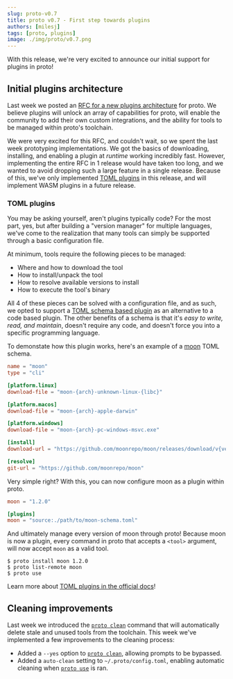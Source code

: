 ```yaml
---
slug: proto-v0.7
title: proto v0.7 - First step towards plugins
authors: [milesj]
tags: [proto, plugins]
image: ./img/proto/v0.7.png
---
```


With this release, we're very excited to announce our initial support for plugins in proto!

<!--truncate-->

## Initial plugins architecture

Last week we posted an [RFC for a new plugins architecture](./proto-v0.6#rfc-plugins-system) for
proto. We believe plugins will unlock an array of capabilities for proto, will enable the community
to add their own custom integrations, and the ability for tools to be managed within proto's
toolchain.

We were very excited for this RFC, and couldn't wait, so we spent the last week prototyping
implementations. We got the basics of downloading, installing, and enabling a plugin at _runtime_
working incredibly fast. However, implementing the entire RFC in 1 release would have taken too
long, and we wanted to avoid dropping such a large feature in a single release. Because of this,
we've only implemented [TOML plugins](/docs/proto/plugins#toml-plugin) in this release, and will
implement WASM plugins in a future release.

### TOML plugins

You may be asking yourself, aren't plugins typically code? For the most part, yes, but after
building a "version manager" for multiple languages, we've come to the realization that many tools
can simply be supported through a basic configuration file.

At minimum, tools require the following pieces to be managed:

- Where and how to download the tool
- How to install/unpack the tool
- How to resolve available versions to install
- How to execute the tool's binary

All 4 of these pieces can be solved with a configuration file, and as such, we opted to support a
[TOML schema based plugin](/docs/proto/plugins#toml-plugin) as an alternative to a code based
plugin. The other benefits of a schema is that it's _easy to write, read, and maintain_, doesn't
require any code, and doesn't force you into a specific programming language.

To demonstate how this plugin works, here's an example of a [moon](/moon) TOML schema.

```toml title="moon-schema.toml"
name = "moon"
type = "cli"

[platform.linux]
download-file = "moon-{arch}-unknown-linux-{libc}"

[platform.macos]
download-file = "moon-{arch}-apple-darwin"

[platform.windows]
download-file = "moon-{arch}-pc-windows-msvc.exe"

[install]
download-url = "https://github.com/moonrepo/moon/releases/download/v{version}/{download_file}"

[resolve]
git-url = "https://github.com/moonrepo/moon"
```

Very simple right? With this, you can now configure moon as a plugin within proto.

```toml title=".prototools"
moon = "1.2.0"

[plugins]
moon = "source:./path/to/moon-schema.toml"
```

And ultimately manage every version of moon through proto! Because moon is now a plugin, every
command in proto that accepts a `<tool>` argument, will now accept `moon` as a valid tool.

```shell
$ proto install moon 1.2.0
$ proto list-remote moon
$ proto use
```

Learn more about [TOML plugins in the official docs](/docs/proto/plugins#toml-plugin)!

## Cleaning improvements

Last week we introduced the [`proto clean`](/docs/proto/commands/clean) command that will
automatically delete stale and unused tools from the toolchain. This week we've implemented a few
improvements to the cleaning process:

- Added a `--yes` option to [`proto clean`](/docs/proto/commands/clean), allowing prompts to be
  bypassed.
- Added a `auto-clean` setting to `~/.proto/config.toml`, enabling automatic cleaning when
  [`proto use`](/docs/proto/commands/use) is ran.
